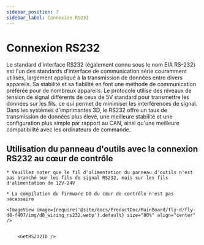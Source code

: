 ```yaml
---
sidebar_position: 7
sidebar_label: Connexion RS232
---
```






# Connexion RS232

Le standard d'interface RS232 (également connu sous le nom EIA RS-232) est l'un des standards d'interface de communication série couramment utilisés, largement appliqué à la transmission de données entre divers appareils. Sa stabilité et sa fiabilité en font une méthode de communication préférée pour de nombreux appareils. Le protocole utilise des niveaux de tension de signal différents de ceux de 5V standard pour transmettre les données sur les fils, ce qui permet de minimiser les interférences de signal. Dans les systèmes d'imprimantes 3D, le RS232 offre un taux de transmission de données plus élevé, une meilleure stabilité et une configuration plus simple par rapport au CAN, ainsi qu'une meilleure compatibilité avec les ordinateurs de commande.

## Utilisation du panneau d'outils avec la connexion RS232 au cœur de contrôle

    * Veuillez noter que le fil d'alimentation du panneau d'outils n'est pas branché sur les fils de signal RS232, mais sur les fils d'alimentation de 12V-24V

    * La compilation du firmware D8 du cœur de contrôle n'est pas nécessaire
    
    <ImageView image={require('@site/docs/ProductDoc/MainBoard/fly-d/fly-d8-f407/img/d8_wiring_rs232.webp').default} size="80%" align="center" />


        <GetRS232ID />